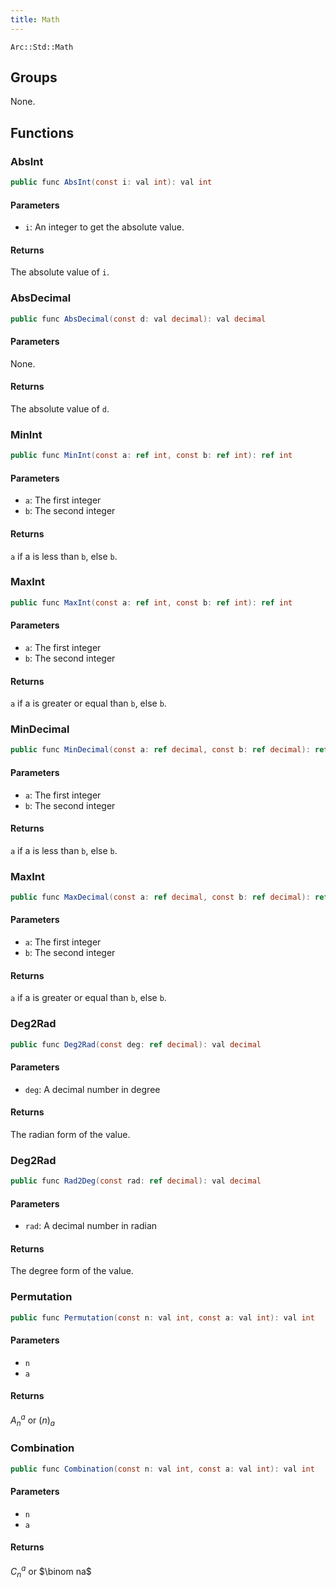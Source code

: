 ```yaml
---
title: Math
---
```


`Arc::Std::Math`

## Groups

None.

## Functions

### AbsInt

```csharp
public func AbsInt(const i: val int): val int
```

#### Parameters

- `i`: An integer to get the absolute value.

#### Returns

The absolute value of `i`.

### AbsDecimal

```csharp
public func AbsDecimal(const d: val decimal): val decimal
```

#### Parameters

None.

#### Returns

The absolute value of `d`.

### MinInt

```csharp
public func MinInt(const a: ref int, const b: ref int): ref int
```

#### Parameters

- `a`: The first integer
- `b`: The second integer

#### Returns

`a` if a is less than `b`, else `b`.

### MaxInt

```csharp
public func MaxInt(const a: ref int, const b: ref int): ref int
```

#### Parameters

- `a`: The first integer
- `b`: The second integer

#### Returns

`a` if a is greater or equal than `b`, else `b`.

### MinDecimal

```csharp
public func MinDecimal(const a: ref decimal, const b: ref decimal): ref decimal
```

#### Parameters

- `a`: The first integer
- `b`: The second integer

#### Returns

`a` if a is less than `b`, else `b`.

### MaxInt

```csharp
public func MaxDecimal(const a: ref decimal, const b: ref decimal): ref decimal
```

#### Parameters

- `a`: The first integer
- `b`: The second integer

#### Returns

`a` if a is greater or equal than `b`, else `b`.

### Deg2Rad

```csharp
public func Deg2Rad(const deg: ref decimal): val decimal
```

#### Parameters

- `deg`: A decimal number in degree

#### Returns

The radian form of the value.

### Deg2Rad

```csharp
public func Rad2Deg(const rad: ref decimal): val decimal
```

#### Parameters

- `rad`: A decimal number in radian

#### Returns

The degree form of the value.

### Permutation

```csharp
public func Permutation(const n: val int, const a: val int): val int
```

#### Parameters

- `n`
- `a`

#### Returns

$A_n^a$ or $(n)_a$

### Combination

```csharp
public func Combination(const n: val int, const a: val int): val int
```

#### Parameters

- `n`
- `a`

#### Returns

$C_n^a$ or $\binom na$

